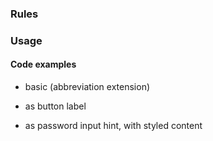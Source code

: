 
### Rules

<AccessibilityList rules={rules} />

### Usage

#### Code examples

- basic (abbreviation extension)

- as button label

- as password input hint, with styled content
